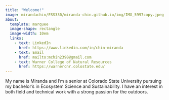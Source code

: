 ```yaml
---
title: "Welcome!"
image: mirandachin/ESS330/miranda-chin.github.io/img/IMG_5997copy.jpeg
about:
  template: marquee
  image-shape: rectangle
  image-width: 10em
  links: 
    - text: LinkedIn
      href: https://www.linkedin.com/in/chin-miranda
    - text: Email
      href: mailto:mchin2398@gmail.com
    - text: Warner College of Natural Resources
      href: https://warnercnr.colostate.edu/
---
```


My name is Miranda and I'm a senior at Colorado State University pursuing my bachelor's in Ecosystem Science and Sustainability. I have an interest in both field and technical work with a strong passion for the outdoors.
